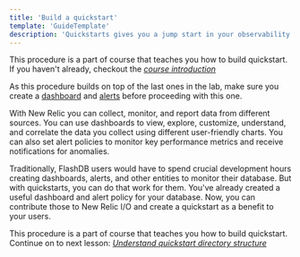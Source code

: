 ```yaml
---
title: 'Build a quickstart'
template: 'GuideTemplate'
description: 'Quickstarts gives you a jump start in your observability journey with New Relic. You can use them to quickly and easily observe and monitor your services'
---
```


<Callout variant="course">

This procedure is a part of course that teaches you how to build quickstart. If you haven't already, checkout the [_course introduction_](/contribute-to-quickstarts)

As this procedure builds on top of the last ones in the lab, make sure you create a [dashboard](contribute-to-quickstarts/build-a-quickstart/create-a-dashboard) and [alerts](/contribute-to-quickstarts/build-a-quickstart/create-alerts) before proceeding with this one.

</Callout>

<Intro>

With New Relic you can collect, monitor, and report data from different sources. You can use dashboards to view, explore, customize, understand, and correlate the data you collect using different user-friendly charts. 
You can also set alert policies to monitor key performance metrics and receive notifications for anomalies. 

Traditionally, FlashDB users would have to spend crucial development hours creating dashboards, alerts, and other entities to monitor their database. But with quickstarts, you can do that work for them.
You've already created a useful dashboard and alert policy for your database. Now, you can contribute those to New Relic I/O and create a quickstart as a benefit to your users. 

</Intro>

<Callout variant='course'>

This procedure is a part of course that teaches you how to build quickstart. Continue on to next lesson: [_Understand quickstart directory structure_](/contribute-to-quickstarts/build-a-quickstart/understand-quickstart)

</Callout>
